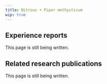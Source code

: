 ---
title: Nitrous + Piper methysticum
wip: true
---

## Experience reports

This page is still being written.

## Related research publications

This page is still being written.

